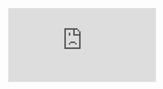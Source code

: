 
<div style={{ position: 'relative', paddingBottom: '57.692307692307686%', height: '0' }}>
  <iframe
    src="https://www.loom.com/embed/21a5ce22d93146499b3c7285416ff31a"
    frameBorder="0"
    mozallowfullscreen="true"
    webkitallowfullscreen="true"
    allowFullScreen={true}
    style={{ position: 'absolute', top: '0', left: '0', width: '100%', height: '100%' }}
  />
</div>
